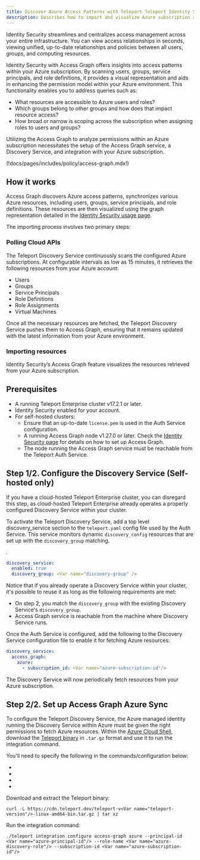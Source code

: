 ```yaml
---
title: Discover Azure Access Patterns with Teleport Teleport Identity Security
description: Describes how to import and visualize Azure subscription access patterns using Identity Security and Access Graph.
---
```


Identity Security streamlines and centralizes access management across your entire infrastructure. You can view access
relationships in seconds, viewing unified, up-to-date relationships and policies between all users, groups, and
computing resources.

Identity Security with Access Graph offers insights into access patterns within your Azure subscription. By scanning
users, groups, service principals, and role definitions, it provides a visual representation and aids in enhancing the permission model
within your Azure environment. This functionality enables you to address queries such as:

- What resources are accessible to Azure users and roles?
- Which groups belong to other groups and how does that impact resource access?
- How broad or narrow is scoping across the subscription when assigning roles to users and groups?

Utilizing the Access Graph to analyze permissions within an Azure subscription necessitates the setup of the Access
Graph service, a Discovery Service, and integration with your Azure subscription.

(!docs/pages/includes/policy/access-graph.mdx!)

## How it works

Access Graph discovers Azure access patterns, synchronizes various Azure resources,
including users, groups, service principals, and role definitions.
These resources are then visualized using the graph representation detailed in the
[Identity Security usage page](../policy-how-to-use.mdx).

The importing process involves two primary steps:

### Polling Cloud APIs

The Teleport Discovery Service continuously scans the configured Azure subscriptions. At configurable intervals as
low as 15 minutes, it retrieves the following resources from your Azure account:

- Users
- Groups
- Service Principals
- Role Definitions
- Role Assignments
- Virtual Machines

Once all the necessary resources are fetched, the Teleport Discovery Service pushes them to Access Graph, ensuring
that it remains updated with the latest information from your Azure environment.

### Importing resources

Identity Security’s Access Graph feature visualizes the resources retrieved from your Azure subscription.

## Prerequisites

- A running Teleport Enterprise cluster v17.2.1 or later.
- Identity Security enabled for your account.
- For self-hosted clusters:
  - Ensure that an up-to-date `license.pem` is used in the Auth Service configuration.
  - A running Access Graph node v1.27.0 or later. Check the [Identity Security page](../teleport-policy.mdx) for details on
how to set up Access Graph.
  - The node running the Access Graph service must be reachable from the Teleport Auth Service.

## Step 1/2. Configure the Discovery Service (Self-hosted only)

<Notice type="warning">
  If you have a cloud-hosted Teleport Enterprise cluster, you can disregard
  this step, as cloud-hosted Teleport Enterprise already operates a properly configured
  Discovery Service within your cluster.
</Notice>

To activate the Teleport Discovery Service, add a top level discovery_service section to the `teleport.yaml`
config file used by the Auth Service. This service monitors dynamic `discovery_config` resources that are set up
with the `discovery_group` matching.

<Var name="discovery-group" />.
```yaml
discovery_service:
  enabled: true
  discovery_group: <Var name="discovery-group" />
```

Notice that if you already operate a Discovery Service within your cluster,
it's possible to reuse it as long as the following requirements are met:

- On step 2, you match the `discovery_group` with the existing Discovery Service's
`discovery_group`.
- Access Graph service is reachable from the machine where Discovery Service runs.

Once the Auth Service is configured, add the following to the Discovery Service configuration file to enable it
for fetching Azure resources:

```yaml
discovery_service:
  access_graph:
    azure:
      - subscription_id: <Var name="azure-subscription-id"/>
```

The Discovery Service will now periodically fetch resources from your Azure subscription.

## Step 2/2. Set up Access Graph Azure Sync

To configure the Teleport Discovery Service, the Azure managed identity running the Discovery Service within
Azure must be given the right permissions to fetch Azure resources. Within the
[Azure Cloud Shell](https://portal.azure.com/#cloudshell/), download the
[Teleport binary](https://goteleport.com/download/#install-links) in `.tar.gz` format and use it to run the integration
command.

You'll need to specify the following in the commands/configuration below:
- <Var name="teleport-version"/>
- <Var name="azure-subscription-id"/>
- <Var name="azure-principal-id"/>
- <Var name="azure-discovery-role"/>

Download and extract the Teleport binary:
```shell
curl -L https://cdn.teleport.dev/teleport-v<Var name="teleport-version"/>-linux-amd64-bin.tar.gz | tar xz
```

Run the integration command:
```shell
./teleport integration configure access-graph azure --principal-id <Var name="azure-principal-id"/> --role-name <Var name="azure-discovery-role"/> --subscription-id <Var name="azure-subscription-id"/>
```
